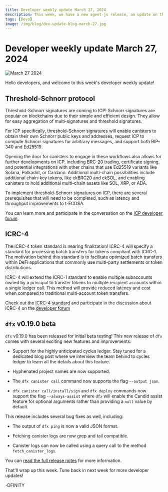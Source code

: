 ```yaml
---
title: Developer weekly update March 27, 2024
description: This week, we have a new agent-js release, an update on the cycles ledger, and a sneak peek into React Native apps on ICP.
tags: [Devs]
image: /img/blog/dev-update-blog-march-27.jpg
---
```


# Developer weekly update March 27, 2024

![March 27 2024](../../static/img/blog/dev-update-blog-march-27.jpg)

Hello developers, and welcome to this week's developer weekly update!

## Threshold-Schnorr protocol

Threshold-Schnorr signatures are coming to ICP! Schnorr signatures are popular on blockchains due to their simple and efficient design. They allow for easy aggregation of multi-signatures and threshold signatures.

For ICP specifically, threshold-Schnorr signatures will enable canisters to obtain their own Schnorr public keys and addresses, request ICP to compute Schnorr signatures for arbitrary messages, and support both BIP-340 and Ed25519.

Opening the door for canisters to engage in these workflows also allows for further developments on ICP, including BRC-20 trading, certificate signing, and potential integrations with other chains that use Ed25519 variants like Solana, Polkadot, or Cardano. Additional multi-chain possibilities include additional chain-key tokens, like ckBRC20 and ckSOL, and enabling canisters to hold additional multi-chain assets like SOL, XRP, or ADA.

To implement threshold-Schnorr signatures on ICP, there are several prerequisites that will need to be completed, such as latency and throughput improvements to t-ECDSA.

You can learn more and participate in the conversation on the [ICP developer forum](https://forum.dfinity.org/t/threshold-schnorr-facilitating-brc-20-trading-solana-integration-certificate-signing-and-more/28993).

## ICRC-4

The ICRC-4 token standard is nearing finalization! ICRC-4 will specify a standard for processing  batch transfers for tokens compliant with ICRC-1. The motivation behind this standard is to facilitate optimized batch transfers within DeFi applications that commonly use multi-party settlements or token distributions.

ICRC-4 will extend the ICRC-1 standard to enable multiple subaccounts owned by a principal to transfer tokens to multiple recipient accounts within a single ledger call. This method will provide reduced latency and cost when compared to traditional multi-account token transfers.

Check out the [ICRC-4 standard](https://github.com/skilesare/ICRC/blob/main/ICRCs/ICRC-4/ICRC-4.md) and participate in the discussion about ICRC-4 on the [developer forum](https://forum.dfinity.org/t/icrc4-batch-transfers-nearing-finalization-please-review/27395/2)

## `dfx` v0.19.0 beta

`dfx` v0.19.0 has been released for initial beta testing! This new release of `dfx` comes with several exciting new features and improvements:

- Support for the highly anticipated cycles ledger. Stay tuned for a dedicated blog post where we interview the team behind to cycles ledger to learn all the details about this feature.

- Hyphenated project names are now supported.

- The `dfx canister call` command now supports the flag `--output json`.

- `dfx canister call/install/sign` and `dfx deploy` commands now support the flag `--always-assist` where `dfx` will enable the Candid assist feature for optional arguments rather than providing a `null` value by default.

This release includes several bug fixes as well, including:

- The output of `dfx ping` is now a valid JSON format.

- Fetching canister logs are now grep and tail compatible.

- Canister logs can now be called using a query call to the method `fetch_canister_logs`.

You can [read the full release notes](https://github.com/dfinity/sdk/releases/tag/0.19.0-beta.0) for more information. 

That'll wrap up this week. Tune back in next week for more developer updates!

-DFINITY